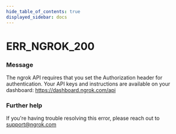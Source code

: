 ```yaml
---
hide_table_of_contents: true
displayed_sidebar: docs
---
```



# ERR_NGROK_200

### Message

The ngrok API requires that you set the Authorization header for authentication. Your API keys and instructions are available on your dashboard: https://dashboard.ngrok.com/api

### Further help

If you're having trouble resolving this error, please reach out to [support@ngrok.com](mailto:support@ngrok.com?subject=Help%20with%20ERR_NGROK_200)

<ErrorDetails error="err_ngrok_200" />
